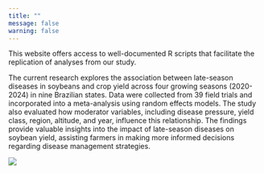```yaml
---
title: ""
message: false
warning: false
---
```


This website offers access to well-documented R scripts that facilitate the replication of analyses from our study.

The current research explores the association between late-season diseases in soybeans and crop yield across four growing seasons (2020-2024) in nine Brazilian states. Data were collected from 39 field trials and incorporated into a meta-analysis using random effects models. The study also evaluated how moderator variables, including disease pressure, yield class, region, altitude, and year, influence this relationship. The findings provide valuable insights into the impact of late-season diseases on soybean yield, assisting farmers in making more informed decisions regarding disease management strategies.

![](images/Foto Hercules D. Campos (1).png)
